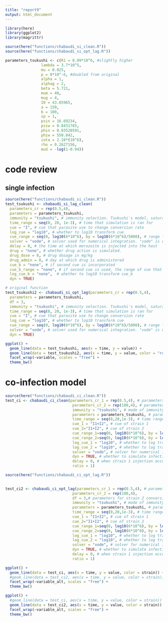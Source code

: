 ```yaml
---
title: "report9"
output: html_document
---
```



```r
library(here)
library(ggplot2)
library(magrittr)
```

```r
source(here("functions/chabaudi_si_clean.R"))
source(here("functions/chabaudi_si_opt_lag.R"))
```

```r
parameters_tsukushi <- c(R1 = 8.89*10^6, #slightly higher
                lambda = 3.7*10^5,
                mu = 0.025, 
                p = 8*10^-6, #doubled from original
                alpha = 1, 
                alphag = 2, 
                beta = 5.721, 
                mum = 48, 
                mug = 4, 
                I0 = 43.85965, 
                a = 150, 
                b = 100, 
                sp = 1,
                psin = 16.69234,
                psiw = 0.8431785,
                phin = 0.03520591, 
                phiw = 550.842,
                iota = 2.18*(10^6),
                rho = 0.2627156,
                mud = -log(1-0.94)) 
```


# code review
## single infection
```r
source(here("functions/chabaudi_si_clean.R"))
test_tsukushi <- chabaudi_si_lag_clean(
  parameters_cr = rep(0.5,4), 
  parameters = parameters_tsukushi,
  immunity = "tsukushi", # immunity selection. Tsukushi's model, saturating immunity, or no immunity possible
  time_range = seq(0, 20, 1e-3), # time that simulation is ran for
  cue = "I", # cue that parasite use to change conversion rate
  log_cue = "log10", # whether to log10 transform cue
  cue_range = seq(0, log10(6*10^6), by = log10(6*10^6)/5000), # range that cue is active against
  solver = "vode", # solver used for numerical integration. "vode" is often faster
  delay = 0, # the time at which merozoite is injected into the host
  drug = "none", # whether drug action is simulated. 
  drug_dose = 0, # drug dosage in mg/kg
  drug_admin = 0, # day at which drug is administered
  cue_b = "none", # if second cue is incorporated
  cue_b_range = "none", # if second cue is used, the range of cue that parasite use to adjust conversion rate to
  log_cue_b = "none",  # whether to log10 transform cue_b
  dyn = TRUE)

# original function
test_tsukushi2 <- chabaudi_si_opt_lag(parameters_cr = rep(0.5,4), 
  parameters = parameters_tsukushi,
  df = 3,
  immunity = "tsukushi", # immunity selection. Tsukushi's model, saturating immunity, or no immunity possible
  time_range = seq(0, 20, 1e-3), # time that simulation is ran for
  cue = "I", # cue that parasite use to change conversion rate
  log_cue = "log10", # whether to log10 transform cue
  cue_range = seq(0, log10(6*10^6), by = log10(6*10^6)/5000), # range that cue is active against
  solver = "vode", # solver used for numerical integration. "vode" is often faster
  dyn = TRUE)

ggplot() +
  geom_line(data = test_tsukushi, aes(x = time, y = value)) +
  geom_line(data = test_tsukushi2, aes(x = time, y = value, color = "red")) +
  facet_wrap(~variable, scales = "free") +
  theme_bw()
```

# co-infection model
```r
source(here("functions/chabaudi_ci_clean.R"))
test_ci <- chabaudi_ci_clean(parameters_cr_1 = rep(0.5,4), # parameters for strain 1 conversion rate strategy
                              parameters_cr_2 = rep(100,4), # parameters for strain 2 conversion rate strategy
                              immunity = "tsukushi", # mode of immunity. ni, i, or tsukushi available
                              parameters = parameters_tsukushi, # parameters for model
                              time_range = seq(0,20,1e-3), # time range at which infection is simulated
                              cue_1 = "I1+I2", # cue of strain 1
                              cue_2="I1+I2", # cue of strain 2
                              cue_range_1=seq(0, log10(6*10^6), by = log10(6*10^6)/5000) , # cue range of strain 1
                              cue_range_2=seq(0, log10(6*10^6), by = log10(6*10^6)/5000), # cue range of strain 2
                              log_cue_1 = "log10", # whether to log transform cue 1
                              log_cue_2 = "log10", # whether to log transform cue 2
                              solver = "vode", # solver for numerical integration. Vode often gives faster runs
                              dyn = TRUE, # whether to simulate infection dynamics (false for optimization)
                              delay = 0, # when strain 1 injection occurs days-post infection
                              ratio = 1)

source(here("functions/chabaudi_ci_opt_lag.R"))

 
test_ci2 <- chabaudi_ci_opt_lag(parameters_cr_1 = rep(0.5,4), # parameters for strain 1 conversion rate strategy
                              parameters_cr_2 = rep(100,4),
                              df = 3,# parameters for strain 2 conversion rate strategy
                              immunity = "tsukushi", # mode of immunity. ni, i, or tsukushi available
                              parameters = parameters_tsukushi, # parameters for model
                              time_range = seq(0,20,1e-3), # time range at which infection is simulated
                              cue_1 = "I1+I2", # cue of strain 1
                              cue_2="I1+I2", # cue of strain 2
                              cue_range_1=seq(0, log10(6*10^6), by = log10(6*10^6)/5000) , # cue range of strain 1
                              cue_range_2=seq(0, log10(6*10^6), by = log10(6*10^6)/5000), # cue range of strain 2
                              log_cue_1 = "log10", # whether to log transform cue 1
                              log_cue_2 = "log10", # whether to log transform cue 2
                              solver = "vode", # solver for numerical integration. Vode often gives faster runs
                              dyn = TRUE, # whether to simulate infection dynamics (false for optimization)
                              delay = 0, # when strain 1 injection occurs days-post infection
                              ratio = 1)

ggplot() +
  geom_line(data = test_ci, aes(x = time, y = value, color = strain)) +
  #geom_line(data = test_ci2, aes(x = time, y = value, color = strain)) +
  facet_wrap(~variable_alt, scales = "free") +
  theme_bw()

ggplot() +
  #geom_line(data = test_ci, aes(x = time, y = value, color = strain)) +
  geom_line(data = test_ci2, aes(x = time, y = value, color = strain)) +
  facet_wrap(~variable_alt, scales = "free") +
  theme_bw()
```


